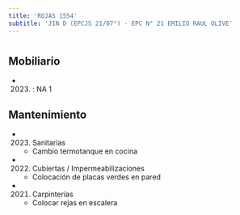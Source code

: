```yaml
---
title: 'ROJAS 1554'
subtitle: 'JIN D (EPCJS 21/07°) - EPC N° 21 EMILIO RAUL OLIVE'
---
```


#


## Mobiliario

*  (2023) : NA 1 





## Mantenimiento

*  (2023) Sanitarias 
    + Cambio termotanque en cocina

*  (2022) Cubiertas / Impermeabilizaciones 
    + Colocación de placas verdes en pared

*  (2021) Carpinterías 
    + Colocar rejas en escalera



